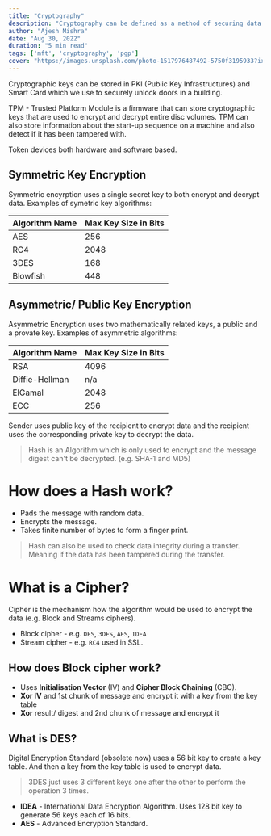 ```yaml
---
title: "Cryptography"
description: "Cryptography can be defined as a method of securing data such that it’s trusted and that it’s viewable only by authorized parties."
author: "Ajesh Mishra"
date: "Aug 30, 2022"
duration: "5 min read"
tags: ['mft', 'cryptography', 'pgp']
cover: "https://images.unsplash.com/photo-1517976487492-5750f3195933?ixlib=rb-1.2.1&ixid=MnwxMjA3fDB8MHxwaG90by1wYWdlfHx8fGVufDB8fHx8&auto=format&fit=crop&w=1470&q=80"
---
```



Cryptographic keys can be stored in PKI (Public Key Infrastructures) and Smart Card which we use to securely unlock doors in a building.

TPM - Trusted Platform Module is a firmware that can store cryptographic keys that are used to encrypt and decrypt entire disc volumes. TPM can also store information about the start-up sequence on a machine and also detect if it has been tampered with.

Token devices both hardware and software based.

## Symmetric Key Encryption

Symmetric encyrption uses a single secret key to both encrypt and decrypt data. Examples of symetric key algorithms:

| Algorithm Name | Max Key Size in Bits |
| --- | --- |
| AES | 256 |
| RC4 | 2048 |
| 3DES | 168 |
| Blowfish | 448 |

## Asymmetric/ Public Key Encryption

Asymmetric Encryption uses two mathematically related keys, a public and a provate key. Examples of asymmetric algorithms:

| Algorithm Name | Max Key Size in Bits |
| --- | --- |
| RSA | 4096 |
| Diffie-Hellman | n/a |
| ElGamal | 2048 |
| ECC | 256 |

Sender uses public key of the recipient to encrypt data and the recipient uses the corresponding private key to decrypt the data.

> Hash is an Algorithm which is only used to encrypt and the message digest can't be decrypted. (e.g. SHA-1 and MD5)

# How does a Hash work?

- Pads the message with random data.
- Encrypts the message.
- Takes finite number of bytes to form a finger print.

> Hash can also be used to check data integrity during a transfer. Meaning if the data has been tampered during the transfer.

# What is a Cipher?

Cipher is the mechanism how the algorithm would be used to encrypt the data (e.g. Block and Streams ciphers).

- Block cipher - e.g. `DES`, `3DES`, `AES`, `IDEA`
- Stream cipher - e.g. `RC4` used in SSL.

## How does Block cipher work?

- Uses **Initialisation Vector** (IV) and **Cipher Block Chaining**  (CBC).
- **Xor IV** and 1st chunk of message and encrypt it with a key from the key table
- **Xor** result/ digest and 2nd chunk of message and encrypt it

## What is DES?

Digital Encryption Standard (obsolete now) uses a 56 bit key to create a key table. And then a key from the key table is used to encrypt data.

> 3DES just uses 3 different keys one after the other to perform the operation 3 times.


- **IDEA** - International Data Encryption Algorithm. Uses 128 bit key to generate 56 keys each of 16 bits.
- **AES** - Advanced Encryption Standard.
